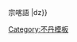 宗喀語<noinclude>
{{ISO 639 name conversion template doc|{{ {{PAGENAME}} }}|dz}}

[[Category:不丹模板]]


</noinclude>